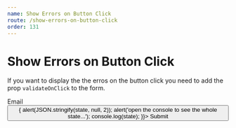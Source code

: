 ```yaml
---
name: Show Errors on Button Click
route: /show-errors-on-button-click
order: 131
---
```



# Show Errors on Button Click

If you want to display the the erros on the button click you need to add the prop `validateOnClick` to the form.

<Playground>
  <Form
    validate
    validateOnClick
  >
    <div>
      <div>Email</div>
      <Field id="email" type="email" required />
    </div>
    <div>
      <Button type="submit" id="submit" onClick={(state) => {
          alert(JSON.stringify(state, null, 2));
          alert('open the console to see the whole state...');
          console.log(state);
        }}>
        Submit
      </Button>
    </div>
  </Form>
</Playground>
